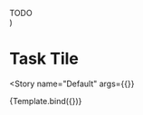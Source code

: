

<Meta
  title="Components/Lists & List titles/Task Tile"
  decorators={decorators}
/>

  <div {...args}>
    TODO
  </div>
)

# Task Tile

<Story
  name="Default"
  args={{}}
>
  {Template.bind({})}
</Story>

